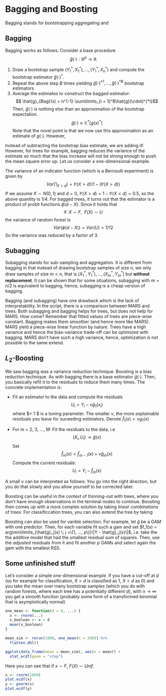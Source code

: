 # Bagging and Boosting

Bagging stands for bootstrapping aggregating and 

## Bagging
Bagging works as follows:
Consider a base procedure
$$ \hat{g}(\cdot): \mathbb{R}^p \rightarrow \mathbb{R}$$

1. Draw a bootstrap sample $(Y_1^*, X_1^*), ..., (Y_1^*, X_n^*)$ and compute the 
   bootstrap estimator $\hat{g}(\cdot)^*$.
2. Repeat the above step $B$ times yielding 
   $\hat{g}(\cdot)^{*1}, ..., \hat{g}(\cdot)^{*B}$ bootstrap estimators
3. Average the estimates to construct the bagged estimator:
   $$ \hat{g}_{Bag}(x) = n^{-1} \sum\limits_{i = 1}^B\hat{g}(\cdot)^{*i}$$
   Then, $\hat{g}(\cdot)$  is nothing else than an approximation of the 
   bootstrap expectation. 
   $$\hat{g}(\cdot) \approx \mathbb{E}^*[g(x)^{*}]$$
   Note that the novel point is that we now use this approximation as an 
   estimate of $g(\cdot)$. However, 
   \begin{equation}
   \begin{split}
   \hat{g}(\cdot)_{Bag} & = \hat{g}(\cdot) + \mathbb{E}^*[g(x)^{*}] - \hat{g}(\cdot) \\
   & = \hat{g}(\cdot) + \text{bootstrap bias estimate}
   \end{split}
   \end{equation}

Instead of subtracting the bootstrap bias estimate, we are adding it! However,
for trees for example, bagging reduces the variance of the estimate so much
that the bias increase will not be strong enough to push the mean square
error up.
Let us consider a one-dimensional example.

The variance of an indicator function (which is a Bernoulli experiment) is 
given by
$$ Var(1_{X>d}) = \mathbb{P}(X > d)(1 - (\mathbb{P}(X > d))$$
If we assume $X \sim N(0, 1)$ and $d = 0$, 
$\mathbb{P}(X > d) = 1 - \mathbb{P}(X<d) = 0.5$, so  the above quantity is
$1/4$. For bagged trees, it turns out that the estimator is a product of probit 
functions $\phi(d-X)$. Since it holds that 
$$ \text{if}\;\; X \sim F, \;\;F(X) \sim U$$
the variance of random forest is
$$Var(\phi(d-X)) = Var(U) = 1/12$$
So the variance was reduced by a factor of 3.


## Subagging
Subagging stands for sub-sampling and aggregation.
It is different from bagging in that instead of drawing bootstrap samples
of size $n$, we only draw samples of size $m < n$, that is
$(X_1^*, Y_1^*), ..., (X_m^*, Y_m^*)$ but **without replacement**. It can be
shown that for some situations, subagging with $m = n/2$ is equivalent to 
bagging, hence, subagging is a cheap version of bagging.

Bagging (and subagging) have one drawback which is the lack of interpretability.
In the script, there is a comparison between MARS and trees. Both subagging and 
bagging helps for trees, but does not help for MARS. How come? Remember that 
fitted values of trees are piece-wise constant. Bagging makes them smoother
(and hence more like MARS). MARS yield a piece-wise linear function by nature.
Trees have a high variance and hence the bias-variance trade-off can be 
optimized with bagging. MARS don't have such a high variance, hence, 
optimization is not possible to the same extend.

## $L_2$-Boosting
We saw bagging was a variance reduction technique. Boosting is a bias reduction
technique. As with bagging there is a base estimator $\hat{g}(\cdot)$. Then,
you basically refit it to the residuals to reduce them many times.
The concrete implementation is:

* Fit an estimator to the data and compute the residuals
  $$U_i = Y_i - \nu\hat{g}_1(x_i)$$
  where $\nu < 1 $ is a tuning parameter. The smaller $\nu$, the more 
  *explainable* residuals you leave for suceeding estimators. Denote
  $\hat{f}_1(x) = \nu g_1(x)$

* For m = 2, 3, ..., M: Fit the residuals to the data, i.e
  $$ (X_i, U_i) \rightarrow \hat{g}(x)$$
  Set
  $$ \hat{f}_m(x) = \hat{f}_{m-1}(x) + \nu \hat{g}_m(x)$$
  Compute the current residuals: 
  $$U_i = Y_i - \hat{f}_m(x)$$

A small $\nu$ can be interpreted as follows: You go into the right direction, 
but you do that slowly and you allow yourself to be corrected later. 

Boosting can be useful in the context of thinning-out with trees, where you 
don't have enough observations in the terminal nodes to continue. Boosting 
then comes up with a more complex solution by taking *linear combinations*
of trees. For classificcation trees, you can also extend the tree by taking 

Boosting can also be used for varible selection.  For example, let $\hat{g}$
be a GAM with one predictor. Then, for each variable fit such a gam and 
set $f_1(x) = arg\min\limits_{\hat{g}_j(x) \; j =\{1, ..., p\}}\|Y - \hat{g}_j(x)\|$, 
i.e. take the the additive model that had the smallest residual sum of
squares. Then, use the *adjusted* residuals from it and fit another $p$ GAMs
and select again the gam with the smallest RSS.

## Some unfinished stuff
Let's consider a simple one-dimensional example.
If you have a cut-off at $d$ (so for example for classification, $X > d$ is 
classified as $1$, $X < d$ as $0$) and you take the mean over many bootstrap
samples (which you do with random forests, where each tree has a potentially
different $d$), with $n \rightarrow \infty$ you
get a smooth function (probably some form of a transformed binomial that
is asymptotically normal)

```r
one_mean <- function(d = 0, ...) {
  x <- rnorm(...)
  x_boolean <- x > d
  mean(x_boolean)
}

mean_sim <- rerun(1000, one_mean(n = 200)) %>%
  flatten_dbl()

ggplot(data_frame(mean = mean_sim), aes(x = mean)) +
  stat_ecdf(geom = "step")
```

Here you can see that if $x \sim F$, $F(X) \sim Unif$.
```r
x <- rnorm(1000)
plot.ecdf(x)
y <- pnorm(x)
plot.ecdf(y)
```

